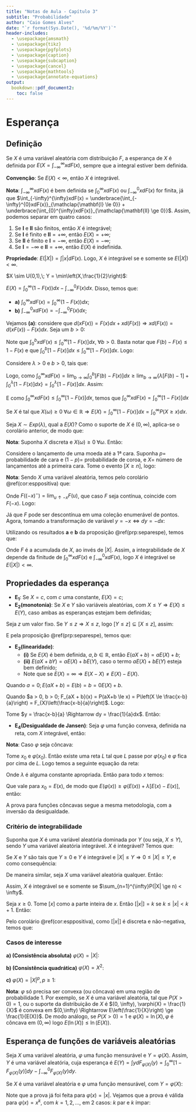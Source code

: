 ```yaml
---
title: "Notas de Aula - Capítulo 3"
subtitle: "Probabilidade"
author: "Caio Gomes Alves"
date: "`r format(Sys.Date(), '%d/%m/%Y')`"
header-includes:
  - \usepackage{amsmath}
  - \usepackage{tikz}
  - \usepackage{pgfplots}
  - \usepackage{caption}
  - \usepackage{subcaption}
  - \usepackage{cancel}
  - \usepackage{mathtools}
  - \usepackage{annotate-equations}
output:
  bookdown::pdf_document2:
    toc: false
---
```


# Esperança

## Definição

::: {.definition}

Se $X$ é uma variável aleatória com distribuição $F$, a esperança de $X$ é definida por $E(X = \int_{-\infty}^{\infty}x dF(x)$, sempre que a integral estiver bem definida.

:::

**Convenção**: Se $E(X) < \infty$, então $X$ é integrável.

**Nota**: $\int_{-\infty}^{\infty}xdF(x)$ é bem definida se $\int_{0}^{\infty}xdF(x)$ ou $\int_{-\infty}^{0}xdF(x)$ for finita, já que $\int_{-\infty}^{\infty}xdF(x) = \underbrace{\int_{-\infty}^{0}xdF(x)}_{\mathclap{\mathbf{I} \le 0}} + \underbrace{\int_{0}^{\infty}xdF(x)}_{\mathclap{\mathbf{II} \ge 0}}$. Assim, podemos separar em quatro casos:

1. Se **I** e **II** são finitos, então $X$ é integrável;
2. Se **I** é finito e $\mathbf{II} = +\infty$, então $E(X) = +\infty$;
3. Se **II** é finito e $\mathbf{I} = -\infty$, então $E(X) = -\infty$;
4. Se $\mathbf{I} = -\infty$ e $\mathbf{II} = +\infty$, então $E(X)$ é indefinida.

**Propriedade**: $E(|X|) = \int |x| dF(x)$. Logo, $X$ é integrável se e somente se $E(|X|) < \infty$.

::: {.example}

$X \sim U(0,1),\; Y = \min\left(X,\frac{1}{2}\right)$:

\begin{align*}
P\left(Y = \frac{1}{2}\right) &= P\left(X > \frac{1}{2}\right) = 1 - F_{X}\left(\frac{1}{2}\right) = 1 - \frac{1}{2} = \frac{1}{2} = P_{Y}\left(Y = \frac{1}{2}\right)\\
E(Y) = \int_{-\infty}^{\infty}ydF(y) &= \int_{0}^{1/2}y.1dy + \frac{1}{2}P_{Y}\left(Y=\frac{1}{2}\right) \\
&= \frac{y^{2}}{2}\bigg{|}_{0}^{1/2} + \frac{1}{4} \\
&= \frac{1}{8} + \frac{1}{2} = \frac{3}{8}
\end{align*}

:::

::: {.proposition #separespe}

$E(X) = \int_{0}^{\infty}(1 - F(x))dx - \int_{-\infty}^{0}F(x)dx$. Disso, temos que:

- **a)** $\int_{0}^{\infty}xdF(x) = \int_{0}^{\infty}(1 - F(x))dx$;
- **b)** $\int_{-\infty}^{0}xdF(x) = - \int_{-\infty}^{0}F(x)dx$;

:::


::: {.proof name="Prova"}

Vejamos **(a)**: considere que $d(xF(x)) = F(x)dx + xd(F(x)) \Rightarrow xd(F(x)) = d(xF(x)) - F(x)dx$. Seja um $b > 0$:

\begin{align*}
\int_{0}^{b}xdF(x) &= \int_{0}^{b}d(xF(x)) - \int_{0}^{b}F(x)dx \\
&= xF(x)\bigg{|}_{0}^{b} - \int_{0}^{b}F(x)dx \\
&= bF(b) - \int_{0}^{b}F(x)dx \\
&= \int_{0}^{b}[F(b) - F(x)]dx
\end{align*}

Note que $\int_{0}^{b}xdF(x) \le \int_{0}^{\infty}[1 - F(x)]dx, \; \forall b>0$. Basta notar que $F(b) - F(x) \le 1 - F(x)$ e que $\int_{0}^{b}[1 - F(x)]dx \le \int_{0}^{\infty}[1 - F(x)]dx$. Logo:

\begin{equation*}
\int_{0}^{\infty}xdF(x) = \lim_{b \to \infty}\int_{0}^{b}xdF(x) \le \int_{0}^{\infty}[1 - F(x)]dx \Rightarrow \int_{0}^{\infty}xdF(x) \le \int_{0}^{\infty}[1 - F(x)]dx
\end{equation*}

Considere $\lambda > 0$ e $b > 0$, tais que:

\begin{align*}
\int_{0}^{b}[F(b) - F(x)]dx \ge \int_{0}^{\lambda}[1 - F(x)]dx &= \int_{0}^{\lambda}[F(b) - 1]dx + \int_{0}^{\lambda}[1 - F(x)]dx \\
&= \lambda[F(b) - 1] + \int_{0}^{\lambda}[1 - F(x)]dx \\
\int_{0}^{b}[F(b) - F(x)]dx &\ge \lambda[F(b) - 1] + \int_{0}^{\lambda}[1 - F(x)]dx
\end{align*}

Logo, como $\int_{0}^{\infty}xdF(x) = \lim_{b \to \infty}\int_{0}^{b}[F(b) - F(x)]dx \ge \lim_{b \to \infty}\{\lambda[F(b) - 1] + \int_{0}^{\lambda}[1 - F(x)]dx\} = \int_{0}^{\lambda}[1 - F(x)]dx$. Assim:

\begin{equation*}
\int_{0}^{\infty}xdF(x) \ge \lim_{\lambda \to \infty}\int_{0}^{\lambda}[1 - F(x)]dx = \int_{0}^{\infty}[1 - F(x)]dx
\end{equation*}

E como $\int_{0}^{\infty}xdF(x) \le \int_{0}^{\infty}[1 - F(x)]dx$, temos que $\int_{0}^{\infty}xdF(x) = \int_{0}^{\infty}[1 - F(x)]dx$

:::

::: {.corollary #esppositiva}

Se $X$ é tal que $X(\omega) \ge 0 \; \forall \omega \in \mathbb{R} \Rightarrow E(X) = \int_{0}^{\infty}[1 - F(x)]dx = \int_{0}^{\infty}P(X \ge x)dx$.

:::

::: {.example}

Seja $X \sim Exp(\lambda)$, qual a $E(X)$? Como o suporte de $X$ é $(0,\infty)$, aplica-se o corolário anterior, de modo que:

\begin{align*}
F_{X}(x) &= 1 - e^{-\lambda x} \Leftrightarrow P(X > x) = e^{-\lambda x} \\
E(X) &= \int_{0}^{\infty}e^{-\lambda x}dx = -\frac{1}{\lambda}e^{-\lambda x}\bigg{|}_{0}^{\infty} = \frac{1}{\lambda}
\end{align*}

:::

**Nota**: Suponha $X$ discreta e $X(\omega) \ge 0 \; \forall \omega$. Então:

\begin{align*}
E(X) = \sum_{n=0}^{\infty}P(X > n) &= \sum_{n=0}^{\infty}P(X \ge n+1) \\
&= \sum_{n=1}^{\infty}P(X \ge n)
\end{align*}

::: {.example}

Considere o lançamento de uma moeda até a 1ª cara. Suponha $p=$ probabilidade de cara e $(1 - p) =$ probabilidade de coroa, e $X =$ número de lançamentos até a primeira cara. Tome o evento $[X \ge n]$, logo:

\begin{equation*}
E(X) = \sum_{n=1}^{\infty}(1 - p)^{n-1} = \sum_{n=0}^{\infty}(1 - p)^{n} = \frac{1}{p}
\end{equation*}

:::

**Nota**: Sendo $X$ uma variável aleatória, temos pelo corolário \@ref(cor:esppositiva) que:

\begin{align*}
E(|X|) &= \int_{0}^{\infty}P(|X| > x)dx \\
&= \int_{0}^{\infty}\big[P(X > x) + P(X < -x)\big]dx \\
&= \int_{0}^{\infty}P(X > x)dx + \int_{0}^{\infty}P(X < -x)dx \\
&= \int_{0}^{\infty}(1-F(x))dx + \int_{0}^{\infty}F((-x)^{-})dx
\end{align*}

Onde $F((-x)^{-}) = \lim_{u \uparrow -x}F(u)$, que caso $F$ seja contínua, coincide com $F(-x)$. Logo:

\begin{equation*}
E(|X|) = \int_{0}^{\infty}(1 - F(x))dx + \int_{0}^{\infty}F(-x)dx
\end{equation*}

Já que $F$ pode ser descontínua em uma coleção enumerável de pontos. Agora, tomando a transformação de variável $y = -x \Leftrightarrow dy = -dx$:

\begin{align*}
E(|X|) &= \int_{0}^{\infty}(1 - F(x))dx + \int_{-\infty}^{0}F(y)dy \\
&= \int_{0}^{\infty}(1 - F(x))dx + \int_{-\infty}^{0}F(x)dx
\end{align*}

Utilizando os resultados **a** e **b** da proposição \@ref(prp:separespe), temos que:

\begin{align*}
E(|X|) &= \int_{0}^{\infty}xdF(x) - \int_{-\infty}^{0}xdF(x) \\
&= \int_{0}^{\infty}|x|dF(x) + \int_{-\infty}^{0}|x|dF(x) \\
&= \int_{-\infty}^{\infty}|x|dF(x)
\end{align*}

Onde $F$ é a acumulada de $X$, ao invés de $|X|$. Assim, a integrabilidade de $X$ depende da finitude de $\int_{0}^{\infty}xdF(x)$ e $\int_{-\infty}^{0}xdF(x)$, logo $X$ é integrável se $E(|X|) < \infty$.

## Propriedades da esperança

- $\mathbf{E_{1}}$: Se $X = c$, com $c$ uma constante, $E(X) = c$;
- $\mathbf{E_{2}}$**(monotonia)**: Se $X$ e $Y$ são variáveis aleatórias, com $X \le Y \Rightarrow E(X) \le E(Y)$, caso ambas as esperanças estejam bem definidas;

::: {.proof name="Prova"}

Seja $z$ um valor fixo. Se $Y \le z \Rightarrow X \le z$, logo $[Y \le z] \subseteq [X \le z]$, assim:

\begin{align*}
P(Y \le z) &\le P(X \le z) \\
F_{Y}(z) &\le F_{X}(z) \Longleftrightarrow 1 - F_{Y}(z) \ge 1 - F_{X}(z)
\end{align*}

E pela proposição \@ref(prp:separespe), temos que:

\begin{align*}
E(Y) = \int_{0}^{\infty}\big{[}1 - F_{Y}(z)\big{]}dz - \int_{-\infty}^{0}F_{Y}(z)dz &\ge \int_{0}^{\infty}\big{[}1 - F_{X}(z)\big{]}dz - \int_{-\infty}^{0}F_{X}(z)dz = E(X) \\
E(Y) &\ge E(X)
\end{align*}

:::

- $\mathbf{E_{3}}$**(linearidade)**:
  - **(i)** Se $E(X)$ é bem definida, $a,b \in \mathbb{R}$, então $E(aX + b) = aE(X) + b$;
  - **(ii)** $E(aX + bY) = aE(X) + bE(Y)$, caso o termo $aE(X) + bE(Y)$ esteja bem definido;
  - Note que se $E(X) = \infty \Rightarrow E(X - X) \neq E(X) - E(X)$.

::: {.proof name="Prova"}

Quando $a = 0; E(aX + b) = E(b) = b = 0E(X) + b$.

Quando $a > 0, b > 0; F_{aX + b}(x) = P(aX+b \le x) = P\left(X \le \frac{x-b}{a}\right) = F_{X}\left(\frac{x-b}{a}\right)$. Logo:

\begin{align*}
E(aX + b) &= \int_{0}^{\infty}\big{[}1 - F_{aX + b}(x)\big{]}dx - \int_{-\infty}^{0}F_{aX + b}(x)dx \\
&= \int_{0}^{\infty}\left[1 - F_{X}\left(\frac{x-b}{a}\right)\right]dx - \int_{-\infty}^{0}F_{X}\left(\frac{x-b}{a}\right)dx
\end{align*}

Tome $y = \frac{x-b}{a} \Rightarrow dy = \frac{1}{a}dx$. Então:

\begin{align*}
E(aX+b) &= \int_{-b/a}^{\infty}a\big{[}1 - F_{X}(y)\big{]}dy - \int_{-\infty}^{-b/a}aF_{X}(y)dy \\
&= a\left\{\int_{-b/a}^{\infty}\big{[}1 - F_{X}(y)\big{]}dy - \int_{-\infty}^{-b/a}F_{X}(y)dy\right\} \\
&= a\int_{0}^{\infty}\big{[}1 - F_{X}(y)\big{]}dy - a\int_{-\infty}^{0}F_{X}(y)dy + a\int_{-b/a}^{0}\big{[}1 - F_{X}(y)\big{]}dy + a\int_{-b/a}^{0}F_{X}(y)dy \\
&= aE(X) + a \int_{-b/a}^{0}dy \\
&= aE(X) + a \frac{b}{a} \\
&= aE(X) + b
\end{align*}

:::

- $\mathbf{E_{4}}$**(Desigualdade de Jansen)**: Seja $\varphi$ uma função convexa, definida na reta, com $X$ integrável, então:

\begin{equation}
E(\varphi(X)) \ge \varphi(E(X))
(\#eq:desigjansen)
\end{equation}

**Nota**: Caso $\varphi$ seja côncava:

\begin{equation*}
E(\varphi(X)) \le \varphi(E(X))
\end{equation*}

::: {.proof name="Prova para convexa"}

Tome $x_{0}$ e $\varphi(x_{0})$. Então existe uma reta $L$ tal que $L$ passe por $\varphi(x_{0})$ e $\varphi$ fica por cima de $L$. Logo temos a seguinte equação da reta:

\begin{equation*}
L(x) = \varphi(x_{0}) + \lambda(x - x_{0})
\end{equation*}

Onde $\lambda$ é alguma constante apropriada. Então para todo $x$ temos:

\begin{align*}
\varphi(x) &\ge L(x) = \varphi(x_{0}) + \lambda(x - x_{0}) \\
&\big{\Downarrow} \;\mathbf{E_{2}} \\
E(\varphi(x)) &\ge E(L(x)) \stackrel{\mathbf{E_{1},E_{3}}}{=} \varphi(x_{0}) + \lambda\left[E(x) - x_{0}\right]
\end{align*}

Que vale para $x_{0} = E(x)$, de modo que $E(\varphi(x)) \ge \varphi(E(x)) + \lambda\left[E(x) - E(x)\right]$, então:

\begin{equation*}
E(\varphi(x)) \ge \varphi(E(x))
\end{equation*}

A prova para funções côncavas segue a mesma metodologia, com a inversão da desigualdade.

:::

### Critério de integrabilidade

Suponha que $X$ é uma variável aleatória dominada por $Y$ (ou seja, $X \le Y$), sendo $Y$ uma variável aleatória integrável. $X$ é integrável? Temos que:

\begin{equation*}
X \le Y \Rightarrow E(X) \le E(Y)
\end{equation*}

Se $X$ e $Y$ são tais que $Y \ge 0$ e $Y$ é integrável e $|X| \le Y \Rightarrow 0 \le |X| \le Y$, e como consequência:

\begin{equation*}
0 \le E(X) \le E(Y) < \infty \Longrightarrow X \text{ é integrável}
\end{equation*}

De maneira similar, seja $X$ uma variável aleatória qualquer. Então:

\begin{equation*}
\sum_{n=1}^{\infty}P(|X| \ge n) \le E(|X|) \le 1 + \sum_{n=1}^{\infty}P(|X| \ge n)
\end{equation*}

Assim, $X$ é integrável se e somente se $\sum_{n=1}^{\infty}P(|X| \ge n) < \infty$.

::: {.proof name="Prova"}

Seja $x \ge 0$. Tome $[x]$ como a parte inteira de $x$. Então $[|x|] = k$ se $k \le |x| < k+1$. Então:

\begin{align*}
0 \le [|x|] &\le |x| \le [|x|] + 1 \\
&\Downarrow \; \mathbf{E_{2},E_{3}} \\
0 \le E([|x|]) &\le E(|x|) \le E([|x|]) + 1
\end{align*}

Pelo corolário \@ref(cor:esppositiva), como $[|x|]$ é discreta e não-negativa, temos que:

\begin{align*}
E([|x|]) &= \sum_{n=1}^{\infty}P([|x|] \ge n) \\
&= \sum_{n=1}^{\infty}P(|x| \ge n) \le E(|x|) \le \sum_{n=1}^{\infty}P(|x| \ge n) + 1
\end{align*}

:::

### Casos de interesse

**a) (Consistência absoluta)** $\varphi(X) = |X|$:

\begin{equation*}
E(|X|) \ge |E(X)|
\end{equation*}

**b) (Consistência quadrática)** $\varphi(X) = X^{2}$:

\begin{equation*}
E(X^{2}) \ge [E(X)]^{2}
\end{equation*}

**c)** $\varphi(X) = |X|^{p}, p \ge 1$:

\begin{equation*}
E(|X|^{p}) \ge |E(X)|^{p}
\end{equation*}

**Nota**: $\varphi$ só precisa ser convexa (ou côncava) em uma região de probabilidade 1. Por exemplo, se $X$ é uma variável aleatória, tal que $P(X > 0) = 1$, ou o suporte da distribuição de $X$ é $(0, \infty), \varphi(X) = \frac{1}{X}$ é convexa em $(0,\infty) \Rightarrow E\left(\frac{1}{X}\right) \ge \frac{1}{E(X)}$. De modo análogo, se $P(X > 0) = 1$ e $\varphi(X) = \ln(X), \varphi$ é côncava em $(0,\infty)$ logo $E(\ln(X)) \le \ln(E(X))$.

## Esperança de funções de variáveis aleatórias

Seja $X$ uma variável aleatória, $\varphi$ uma função mensurável e $Y = \varphi(X)$. Assim, $Y$ é uma variável aleatória, cuja esperança é $E(Y) = \int ydF_{\varphi(X)}(y) = \int_{0}^{\infty}[1 - F_{\varphi(X)}(y)]dy - \int_{-\infty}^{0}F_{\varphi(X)}(y)dy$.

::: {.theorem}

Se $X$ é uma variável aleatória e $\varphi$ uma função mensurável, com $Y = \varphi(X)$:

\begin{equation*}
E(Y) = E(\varphi(X)) = \int\varphi(x)dF_{X}(x)
\end{equation*}

:::

::: {.proof name="Prova para caso $\varphi(x) = x^{k}$"}

Note que a prova já foi feita para $\varphi(x) = |x|$. Vejamos que a prova é válida para $\varphi(x) = x^{k}$, com $k = 1,2,\ldots$, em 2 casos: $k$ par e $k$ ímpar:

:::
